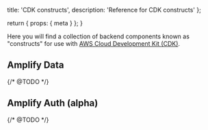   title: 'CDK constructs',
  description: 'Reference for CDK constructs'
};

  return {
    props: {
      meta
    }
  };
}

Here you will find a collection of backend components known as "constructs" for use with [AWS Cloud Development Kit (CDK)](https://aws.amazon.com/cdk/).

## Amplify Data

{/* @TODO */}

## Amplify Auth (alpha)

{/* @TODO */}

